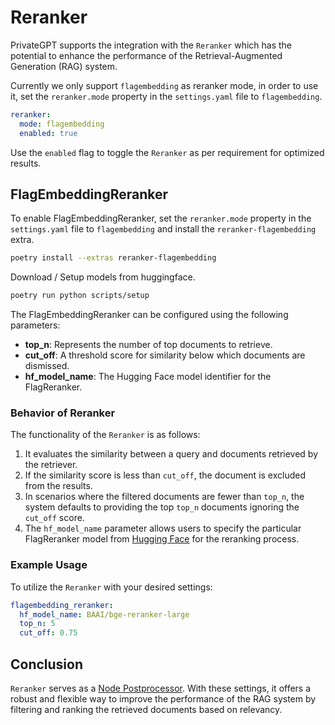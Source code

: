 # Reranker

PrivateGPT supports the integration with the `Reranker` which has the potential to enhance the performance of the Retrieval-Augmented Generation (RAG) system.

Currently we only support `flagembedding` as reranker mode, in order to use it, set the `reranker.mode` property in the `settings.yaml` file to `flagembedding`.

```yaml
reranker:
  mode: flagembedding
  enabled: true
```

Use the `enabled` flag to toggle the `Reranker` as per requirement for optimized results.

## FlagEmbeddingReranker

To enable FlagEmbeddingReranker, set the `reranker.mode` property in the `settings.yaml` file to `flagembedding` and install the `reranker-flagembedding` extra.

```bash
poetry install --extras reranker-flagembedding
```

Download / Setup models from huggingface.

```bash
poetry run python scripts/setup
```

The FlagEmbeddingReranker can be configured using the following parameters:

- **top_n**: Represents the number of top documents to retrieve.
- **cut_off**: A threshold score for similarity below which documents are dismissed.
- **hf_model_name**: The Hugging Face model identifier for the FlagReranker.

### Behavior of Reranker

The functionality of the `Reranker` is as follows:

1. It evaluates the similarity between a query and documents retrieved by the retriever.
2. If the similarity score is less than `cut_off`, the document is excluded from the results.
3. In scenarios where the filtered documents are fewer than `top_n`, the system defaults to providing the top `top_n` documents ignoring the `cut_off` score.
4. The `hf_model_name` parameter allows users to specify the particular FlagReranker model from [Hugging Face](https://huggingface.co/) for the reranking process.

### Example Usage

To utilize the `Reranker` with your desired settings:

```yml
flagembedding_reranker:
  hf_model_name: BAAI/bge-reranker-large
  top_n: 5
  cut_off: 0.75
```

## Conclusion

`Reranker` serves as a [Node Postprocessor](https://docs.llamaindex.ai/en/stable/module_guides/querying/node_postprocessors/root.html). With these settings, it offers a robust and flexible way to improve the performance of the RAG system by filtering and ranking the retrieved documents based on relevancy.
